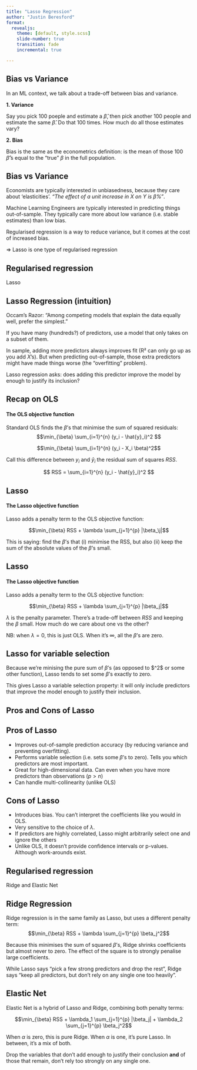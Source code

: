 ```yaml
---
title: "Lasso Regression"
author: "Justin Beresford"
format: 
  revealjs:
    theme: [default, style.scss]
    slide-number: true
    transition: fade
    incremental: true

---
```


## Bias vs Variance

In an ML context, we talk about a trade-off between bias and variance.

**1. Variance**

Say you pick 100 poeple and estimate a $\hat{\beta}$, then pick another 100 people and estimate the same $\hat{\beta}$. Do that 100 times. How much do all those estimates vary?

**2. Bias**

Bias is the same as the econometrics definition: is the mean of those 100 $\hat{\beta}$'s equal to the "true" $\beta$ in the full population. 

## Bias vs Variance

Economists are typically interested in unbiasedness, because they care about 'elasticities'. *"The effect of a unit increase in $X$ on $Y$ is $\beta$%"*.

::: {.fragment}
Machine Learning Engineers are typically interested in predicting things out-of-sample. They typically care more about low variance (i.e. stable estimates) than low bias.
:::

::: {.fragment}
Regularised regression is a way to [reduce variance]{.green}, but it comes at the cost of [increased bias]{.red}.

  => Lasso is one type of regularised regression
:::

::: {.section-slide .red-bg}
# Regularised regression
Lasso
:::

## Lasso Regression (intuition)

Occam's Razor: "Among competing models that explain the data equally well, prefer the simplest." 

If you have many (hundreds?) of predictors, use a model that only takes on a subset of them.

::: {.fragment}
In sample, adding more predictors always improves fit (R² can only go up as you add $X$'s). But when predicting out-of-sample, those extra predictors might have made things worse (the "overfitting" problem).
:::

::: {.fragment}
Lasso regression asks: does adding this predictor improve the model [by enough to justify its inclusion?]{.red}
:::

## Recap on OLS

#### The OLS objective function

Standard OLS finds the $\beta$'s that minimise the sum of squared residuals:
$$\min_{\beta} \sum_{i=1}^{n} (y_i - \hat{y}_i)^2 $$

$$\min_{\beta} \sum_{i=1}^{n} (y_i - X_i \beta)^2$$

::: {.fragment}
Call this difference between $y_i$ and $\hat{y}_i$ the residual sum of squares $RSS$.

$$ RSS = \sum_{i=1}^{n} (y_i - \hat{y}_i)^2 $$
:::


## Lasso 

#### The Lasso objective function

Lasso adds a penalty term to the OLS objective function:

$$\min_{\beta} RSS + \lambda \sum_{j=1}^{p} |\beta_\j|$$


::: {.fragment}
This is saying: find the $\beta$'s that [(i)]{.red} minimise the RSS, but also [(ii)]{.red} keep the sum of the absolute values of the $\beta$'s small.
:::

## Lasso 

#### The Lasso objective function

Lasso adds a penalty term to the OLS objective function:

$$\min_{\beta} RSS + \lambda \sum_{j=1}^{p} |\beta_j|$$

$\lambda$  is the penalty parameter. There's a trade-off between $RSS$ and keeping the $\beta$  small. How much do we care about one vs the other? 

::: {.fragment}
NB: when $\lambda = 0$, this is just OLS. When it's $\infty$, all the $\beta$'s are zero.
:::

## Lasso for variable selection

Because we're minising the pure sum of $\beta$'s (as opposed to $\beta^2\$ or some other function), Lasso tends to set some $\beta$'s exactly to zero. 

This gives Lasso a [variable selection]{.green} property: it will only include predictors that improve the model enough to justify their inclusion.

::: {.section-slide .green-bg}
# Pros and Cons of Lasso
:::

## Pros of Lasso

- Improves out-of-sample prediction accuracy (by reducing variance and preventing overfitting).
- Performs variable selection (i.e. sets some $\beta$'s to zero). Tells you which predictors are most important.
- Great for high-dimensional data. Can even when you have more predictors than observations ($p > n$)
- Can handle multi-collinearity (unlike OLS)

## Cons of Lasso

- [Introduces bias]{.red}. You can't interpret the coefficients like you would in OLS. 
- Very sensitive to the choice of $\lambda$.
- If predictors are highly correlated, Lasso might arbitrarily select one and ignore the others
- Unlike OLS, it doesn't provide confidence intervals or p-values. Although work-arounds exist. 

::: {.section-slide .red-bg}
# Regularised regression
Ridge and Elastic Net
:::

## Ridge Regression

Ridge regression is in the same family as Lasso, but uses a different penalty term:
$$\min_{\beta} RSS + \lambda \sum_{j=1}^{p} \beta_j^2$$

Because this minimises the sum of squared $\beta$'s, Ridge shrinks coefficients but almost never to zero. The effect of the square is to strongly penalise large coefficients.

While Lasso says ["pick a few strong predictors and drop the rest"]{.red}, Ridge says ["keep all predictors, but don't rely on any single one too heavily"]{.green}.

## Elastic Net

Elastic Net is a hybrid of Lasso and Ridge, combining both penalty terms:

$$\min_{\beta} RSS + \lambda_1 \sum_{j=1}^{p} |\beta_j| + \lambda_2 \sum_{j=1}^{p} \beta_j^2$$

When $\alpha$ is zero, this is pure Ridge. When $\alpha$ is one, it's pure Lasso. In between, it's a mix of both.

Drop the variables that don't add enough to justify their conclusion **and** of those that remain, don't rely too strongly on any single one. 